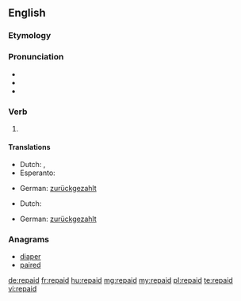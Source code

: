 ==English==

===Etymology===
{{prefix|re|paid}}

===Pronunciation===
* {{IPA|/ɻiˈpeɪd/}}
* {{audio|En-us-repaid.ogg|Audio (US)}}
* {{rhymes|eɪd}}

===Verb===
{{en-verb form}}

# {{past of|repay}}

====Translations====
{{trans-top|past tense of repay}}
* Dutch: {{t+|nl|de}}, {{t+|nl|den}}
* Esperanto: {{t+|eo|is}}
{{trans-mid}}
* German: [[zurückgezahlt]]
{{trans-bottom}}
{{trans-top|past participle of repay}}
* Dutch: {{t+|nl|ge}}
{{trans-mid}}
* German: [[zurückgezahlt]]
{{trans-bottom}}

===Anagrams===
* [[diaper#English|diaper]]
* [[paired#English|paired]]

[[de:repaid]]
[[fr:repaid]]
[[hu:repaid]]
[[mg:repaid]]
[[my:repaid]]
[[pl:repaid]]
[[te:repaid]]
[[vi:repaid]]